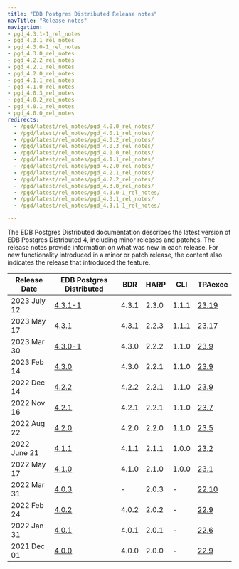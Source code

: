 ```yaml
---
title: "EDB Postgres Distributed Release notes"
navTitle: "Release notes"
navigation:
- pgd_4.3.1-1_rel_notes
- pgd_4.3.1_rel_notes
- pgd_4.3.0-1_rel_notes
- pgd_4.3.0_rel_notes
- pgd_4.2.2_rel_notes
- pgd_4.2.1_rel_notes
- pgd_4.2.0_rel_notes
- pgd_4.1.1_rel_notes
- pgd_4.1.0_rel_notes
- pgd_4.0.3_rel_notes
- pgd_4.0.2_rel_notes
- pgd_4.0.1_rel_notes
- pgd_4.0.0_rel_notes
redirects:
  - /pgd/latest/rel_notes/pgd_4.0.0_rel_notes/
  - /pgd/latest/rel_notes/pgd_4.0.1_rel_notes/
  - /pgd/latest/rel_notes/pgd_4.0.2_rel_notes/
  - /pgd/latest/rel_notes/pgd_4.0.3_rel_notes/
  - /pgd/latest/rel_notes/pgd_4.1.0_rel_notes/
  - /pgd/latest/rel_notes/pgd_4.1.1_rel_notes/
  - /pgd/latest/rel_notes/pgd_4.2.0_rel_notes/
  - /pgd/latest/rel_notes/pgd_4.2.1_rel_notes/
  - /pgd/latest/rel_notes/pgd_4.2.2_rel_notes/
  - /pgd/latest/rel_notes/pgd_4.3.0_rel_notes/
  - /pgd/latest/rel_notes/pgd_4.3.0-1_rel_notes/
  - /pgd/latest/rel_notes/pgd_4.3.1_rel_notes/
  - /pgd/latest/rel_notes/pgd_4.3.1-1_rel_notes/

---
```


The EDB Postgres Distributed documentation describes the latest version of EDB Postgres Distributed 4, including minor releases and patches. The release notes provide information on what was new in each release. For new functionality introduced in a minor or patch release, the content also indicates the release that introduced the feature.

| Release Date | EDB Postgres Distributed     | BDR   | HARP  |  CLI  | TPAexec                                                                          |
| ------------ | ---------------------------- | ----- | ----- | ----- | -------------------------------------------------------------------------------- |
| 2023 July 12  | [4.3.1-1 ](pgd_4.3.1-1_rel_notes)| 4.3.1 | 2.3.0 | 1.1.1 | [23.19](/tpa/latest/rel_notes/tpa_23.19_rel_notes)   |
| 2023 May 17  | [4.3.1](pgd_4.3.1_rel_notes) | 4.3.1 | 2.2.3 | 1.1.1 | [23.17](/tpa/latest/rel_notes/tpa_23.17_rel_notes)   |
| 2023 Mar 30  | [4.3.0-1](pgd_4.3.0-1_rel_notes) | 4.3.0 | 2.2.2 | 1.1.0 | [23.9](https://techsupport.enterprisedb.com/customer_portal/sw/tpa/trunk/239/)   |
| 2023 Feb 14  | [4.3.0](pgd_4.3.0_rel_notes) | 4.3.0 | 2.2.1 | 1.1.0 | [23.9](https://techsupport.enterprisedb.com/customer_portal/sw/tpa/trunk/239/)   |
| 2022 Dec 14  | [4.2.2](pgd_4.2.2_rel_notes) | 4.2.2 | 2.2.1 | 1.1.0 | [23.9](https://techsupport.enterprisedb.com/customer_portal/sw/tpa/trunk/239/)   |
| 2022 Nov 16  | [4.2.1](pgd_4.2.1_rel_notes) | 4.2.1 | 2.2.1 | 1.1.0 | [23.7](https://techsupport.enterprisedb.com/customer_portal/sw/tpa/trunk/237/)   |
| 2022 Aug 22  | [4.2.0](pgd_4.2.0_rel_notes) | 4.2.0 | 2.2.0 | 1.1.0 | [23.5](https://techsupport.enterprisedb.com/customer_portal/sw/tpa/trunk/235/)   |
| 2022 June 21 | [4.1.1](pgd_4.1.1_rel_notes) | 4.1.1 | 2.1.1 | 1.0.0 | [23.2](https://techsupport.enterprisedb.com/customer_portal/sw/tpa/trunk/232/)   |
| 2022 May 17  | [4.1.0](pgd_4.1.0_rel_notes) | 4.1.0 | 2.1.0 | 1.0.0 | [23.1](https://techsupport.enterprisedb.com/customer_portal/sw/tpa/trunk/231/)   |
| 2022 Mar 31  | [4.0.3](pgd_4.0.3_rel_notes) | -     | 2.0.3 | -     | [22.10](https://techsupport.enterprisedb.com/customer_portal/sw/tpa/trunk/2210/) |
| 2022 Feb 24  | [4.0.2](pgd_4.0.2_rel_notes) | 4.0.2 | 2.0.2 | -     | [22.9](https://techsupport.enterprisedb.com/customer_portal/sw/tpa/trunk/229/)   |
| 2022 Jan 31  | [4.0.1](pgd_4.0.1_rel_notes) | 4.0.1 | 2.0.1 | -     | [22.6](https://techsupport.enterprisedb.com/customer_portal/sw/tpa/trunk/2206/)  |
| 2021 Dec 01  | [4.0.0](pgd_4.0.0_rel_notes) | 4.0.0 | 2.0.0 | -     | [22.9](https://techsupport.enterprisedb.com/customer_portal/sw/tpa/trunk/2106/)  |



